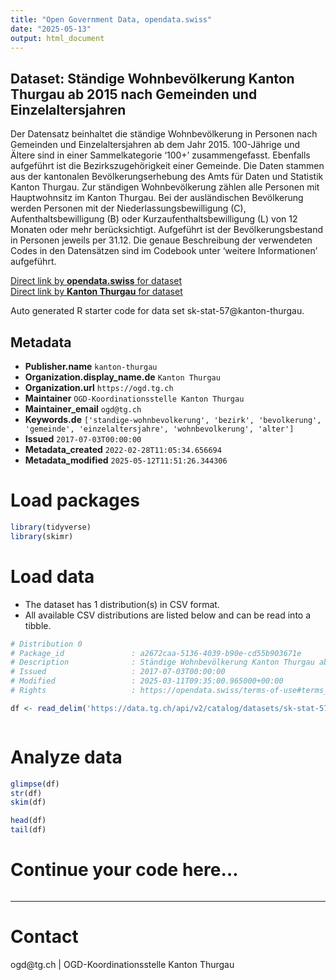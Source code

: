 ```yaml
---
title: "Open Government Data, opendata.swiss"
date: "2025-05-13"
output: html_document
---
```


## Dataset: Ständige Wohnbevölkerung Kanton Thurgau ab 2015 nach Gemeinden und Einzelaltersjahren

Der Datensatz beinhaltet die ständige Wohnbevölkerung in Personen nach Gemeinden und Einzelaltersjahren ab dem Jahr 2015. 100-Jährige und Ältere sind in einer Sammelkategorie '100+' zusammengefasst. Ebenfalls aufgeführt ist die Bezirkszugehörigkeit einer Gemeinde.
Die Daten stammen aus der kantonalen Bevölkerungserhebung des Amts für Daten und Statistik Kanton Thurgau. Zur ständigen Wohnbevölkerung zählen alle Personen mit Hauptwohnsitz im Kanton Thurgau. Bei der ausländischen Bevölkerung werden Personen mit der Niederlassungsbewilligung (C), Aufenthaltsbewilligung (B) oder Kurzaufenthaltsbewilligung (L) von 12 Monaten oder mehr berücksichtigt. Aufgeführt ist der Bevölkerungsbestand in Personen jeweils per 31.12. Die genaue Beschreibung der verwendeten Codes in den Datensätzen sind im Codebook unter 'weitere Informationen' aufgeführt.

[Direct link by **opendata.swiss** for dataset](https://opendata.swiss/de/dataset/standige-wohnbevolkerung-kanton-thurgau-ab-2015-nach-gemeinden-und-einzelaltersjahren)<br>
[Direct link by **Kanton Thurgau** for dataset](https://data.tg.ch/explore/dataset/sk-stat-57/)

Auto generated R starter code for data set sk-stat-57@kanton-thurgau.

## Metadata

- **Publisher.name** `kanton-thurgau`
- **Organization.display_name.de** `Kanton Thurgau`
- **Organization.url** `https://ogd.tg.ch`
- **Maintainer** `OGD-Koordinationsstelle Kanton Thurgau`
- **Maintainer_email** `ogd@tg.ch`
- **Keywords.de** `['standige-wohnbevolkerung', 'bezirk', 'bevolkerung', 'gemeinde', 'einzelaltersjahre', 'wohnbevolkerung', 'alter']`
- **Issued** `2017-07-03T00:00:00`
- **Metadata_created** `2022-02-28T11:05:34.656694`
- **Metadata_modified** `2025-05-12T11:51:26.344306`


# Load packages

```r

library(tidyverse)
library(skimr)

```

# Load data

-   The dataset has 1 distribution(s) in CSV format.
-   All available CSV distributions are listed below and can be read into a tibble.

```r

# Distribution 0
# Package_id               : a2672caa-5136-4039-b90e-cd55b903671e
# Description              : Ständige Wohnbevölkerung Kanton Thurgau ab 2015 nach Gemeinden und Einzelaltersjahren (csv)
# Issued                   : 2017-07-03T00:00:00
# Modified                 : 2025-03-11T09:35:00.965000+00:00
# Rights                   : https://opendata.swiss/terms-of-use#terms_by

df <- read_delim('https://data.tg.ch/api/v2/catalog/datasets/sk-stat-57/exports/csv?use_labels=true')



```

# Analyze data

```r

glimpse(df)
str(df)
skim(df)

head(df)
tail(df)

```

# Continue your code here...

```r

```

------------------------------------------------------------------------

# Contact

ogd@tg.ch | OGD-Koordinationsstelle Kanton Thurgau
